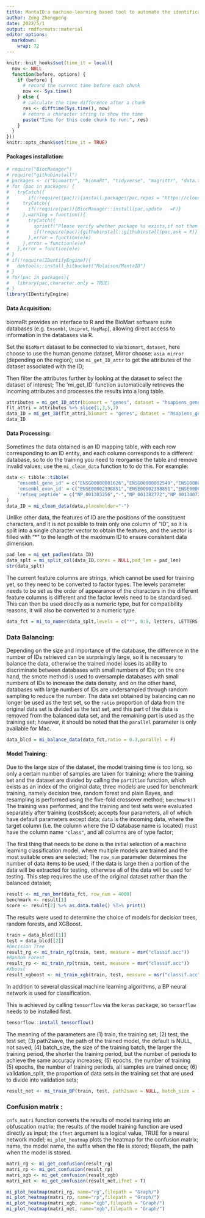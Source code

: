 ```yaml
---
title: MantaID:a machine-learning based tool to automate the identification of biological database IDs
author: Zeng Zhengpeng
date: 2022/5/1
output: rmdformats::material
editor_options: 
  markdown: 
    wrap: 72
---
```


```r
knitr::knit_hooks$set(time_it = local({
  now <- NULL
  function(before, options) {
    if (before) {
      # record the current time before each chunk
      now <<- Sys.time()
    } else {
      # calculate the time difference after a chunk
      res <- difftime(Sys.time(), now)
      # return a character string to show the time
      paste("Time for this code chunk to run:", res)
    }
  }
}))
knitr::opts_chunk$set(time_it = TRUE)
```

#### Packages installation:

```r
# require("BiocManager")
# require("githubinstall")
# packages <- c("biomartr", "biomaRt", "tidyverse", "magrittr", "data.table", "magrittr", "mlr3verse", "skimr", "roxygen2", "tidyverse", "parallel", "scutr", "reshape2", "RColorBrewer", "caret", "tensorflow", "keras", "reticulate", "skimr", "tfdatasets")
# for (pac in packages) {
#   tryCatch({
#   	if(!require((pac))){install.packages(pac,repos = "https://cloud.r-project.org")}},warning = function(){
#     tryCatch({
#       if(!require(pac)){BiocManager::install(pac,update	=F)}
#     },warning = function(){
#       tryCatch({
#         sprintf("Please verify whether package %s exists,if not then type 0 to pass.")
#         if(!require(pac)){githubinstall::githubinstall(pac,ask = F)}
#       },error = function(e)e)
#     },error = function(e)e)
#   },error = function(e)e)
# }
# if(!require(IDentifyEngine)){
# 	devtools::install_bitbucket("Molaison/MantaID")
# }
# for(pac in packages){
# 	library(pac,character.only = TRUE)
# }
library(IDentifyEngine)
```

#### Data Acquisition:
biomaRt provides an interface to R and the BioMart software suite databases (e.g. `Ensembl`, `Uniprot`, `HapMap`), allowing direct access to information in the databases via R.

Set the `BioMart` dataset to be connected to via `biomart`, `dataset`, here choose to use the human genome dataset, Mirror choose: `asia mirror` (depending on the region); use `mi_get_ID_attr` to get the attributes of the dataset associated with the ID;

Then filter the attributes further by looking at the dataset to select the dataset of interest;
The 'mi_get_ID' function automatically retrieves the incoming attributes and processes the results into a long table.

```r
attributes = mi_get_ID_attr(biomart = "genes", dataset = "hsapiens_gene_ensembl", mirror = "asia")
flt_attri = attributes %>% slice(1,3,5,7)
data_ID = mi_get_ID(flt_attri,biomart = "genes", dataset = "hsapiens_gene_ensembl", mirror = "asia")
data_ID
```

#### Data Processing:

Sometimes the data obtained is an ID mapping table, with each row corresponding to an ID
entity, and each column corresponds to a different database, so to do the training you need to reorganise the table and remove invalid values; use the `mi_clean_data` function to
to do this. For example:

```r
data <- tibble::tibble(
	"ensembl_gene_id" = c("ENSG00000001626","ENSG00000002549","ENSG00000002586","ENSG00000002745"),
	'ensembl_exon_id' = c("ENSE00002398851","ENSE00002398851","ENSE00002398851","ENSE00002398851"),
	'refseq_peptide' = c("NP_001303256","-","NP_001382772","NP_001340728")
)
data_ID = mi_clean_data(data,placeholder="-")
```

Unlike other data, the features of ID are the positions of the constituent characters, and it is not possible to train only one column of "ID", so it is split into a single character vector to obtain the features, and the vector is filled with "\*" to the length of the maximum ID to ensure consistent data dimension.

```r
pad_len = mi_get_padlen(data_ID)
data_splt = mi_split_col(data_ID,cores = NULL,pad_len = pad_len)
str(data_splt)
```

The current feature columns are strings, which cannot be used for training yet, so they need to be converted to factor types. The levels parameter needs to be set as the order of appearance of the characters in the different feature columns is different and the factor levels need to be standardised. This can then be used directly as a numeric type, but for compatibility reasons, it will also be converted to a numeric type.

```r
data_fct = mi_to_numer(data_splt,levels = c("*", 0:9, letters, LETTERS, "_", ".", "-", " ", "/", "\\", ":"))
```

### Data Balancing:

Depending on the size and importance of the database, the difference in the number of IDs retrieved can be surprisingly large, so it is necessary to balance the data, otherwise the trained model loses its ability to discriminate between databases with small numbers of IDs; on the one hand, the smote method is used to oversample databases with small numbers of IDs to increase the data density, and on the other hand, databases with large numbers of IDs are undersampled through random sampling to reduce the number. The data set obtained by balancing can no longer be used as the test set, so the `ratio` proportion of data from the original data set is divided as the test set, and this part of the data is removed from the balanced data set, and the remaining part is used as the training set; however, it should be noted that the `parallel` parameter is only available for Mac.

```r
data_blcd = mi_balance_data(data_fct,ratio = 0.3,parallel = F)
```

#### Model Training:

Due to the large size of the dataset, the model training time is too long, so only a certain number of samples are taken for training; where the training set and the dataset are divided by calling the `partition` function, which exists as an index of the original data; three models are used for benchmark training, namely decision tree, random forest and plain Bayes, and resampling is performed using the five-fold crossover method; `benchmark()` The training was performed, and the training and test sets were evaluated separately after training (costs&ce);
accepts four parameters, all of which have default parameters except data; `data` is the incoming data, where the target column (i.e. the column where the ID database name is located) must have the column name `"class"`, and all columns are of type factor;

The first thing that needs to be done is the initial selection of a machine learning classification model, where multiple models are trained and the most suitable ones are selected;
The `row_num` parameter determines the number of data items to be used, if the data is large then a portion of the data will be extracted for testing, otherwise all of the data will be used for testing. This step requires the use of the original dataset rather than the balanced dataset;

```r
result <- mi_run_bmr(data_fct, row_num = 4000)
benchmark <- result[1]
score <- result[2] %>% as.data.table() %T>% print()
```

The results were used to determine the choice of models for decision trees, random forests, and XGBoost.

```r
train = data_blcd[[1]]
test = data_blcd[[2]]
#Decision Tree
result_rg <- mi_train_rg(train, test, measure = msr("classif.acc"))
#Random Forest
result_rp <- mi_train_rp(train, test, measure = msr("classif.acc"))
#Xboost
result_xgboost <- mi_train_xgb(train, test, measure = msr("classif.acc"))
```

In addition to several classical machine learning algorithms, a BP neural network is used for classification.

This is achieved by calling `tensorflow` via the `keras` package, so `tensorflow` needs to be installed first.

```r
tensorflow::install_tensorflow()
```

The meaning of the parameters are (1) train, the training set; (2) test, the test set; (3) path2save, the path of the trained model, the default is NULL, not saved; (4) batch_size, the size of the training batch, the larger the training period, the shorter the training period, but the number of periods to achieve the same accuracy increases; (5) epochs, the number of training (5) epochs, the number of training periods, all samples are trained once; (6) validation_split, the proportion of data sets in the training set that are used to divide into validation sets;

```R
result_net <- mi_train_BP(train, test, path2save = NULL, batch_size = 128, epochs = 64, validation_split = 0.3)
```

### Confusion matrix :

`cnfs_matri`
function converts the results of model training into an obfuscation matrix; the results of the model training function are used directly as input; the `ifnet` argument is a logical value, TRUE for a neural network model;
`mi_plot_heatmap` plots the heatmap for the confusion matrix; name, the model name, the suffix when the file is stored; filepath, the path when the model is stored.

```r
matri_rg <- mi_get_confusion(result_rg)
matri_rp <- mi_get_confusion(result_rp)
matri_xgb <- mi_get_confusion(result_xgb)
matri_net <- mi_get_confusion(result_net,ifnet = T)

mi_plot_heatmap(matri_rg, name="rg",filepath = "Graph/")
mi_plot_heatmap(matri_rp, name="rp",filepath = "Graph/")
mi_plot_heatmap(matri_xgb, name="xgb",filepath = "Graph/")
mi_plot_heatmap(matri_net, name="xgb",filepath = "Graph/")
```
